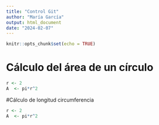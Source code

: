 ```yaml
---
title: "Control Git"
author: "María García"
output: html_document
date: "2024-02-07"
---
```


```r
knitr::opts_chunk$set(echo = TRUE)
```

# Cálculo del área de un círculo
```r
r <- 2
A  <- pi*r^2

```
#Cálculo de longitud circumferencia
```r
r <- 2
A  <- pi*r^2

```

